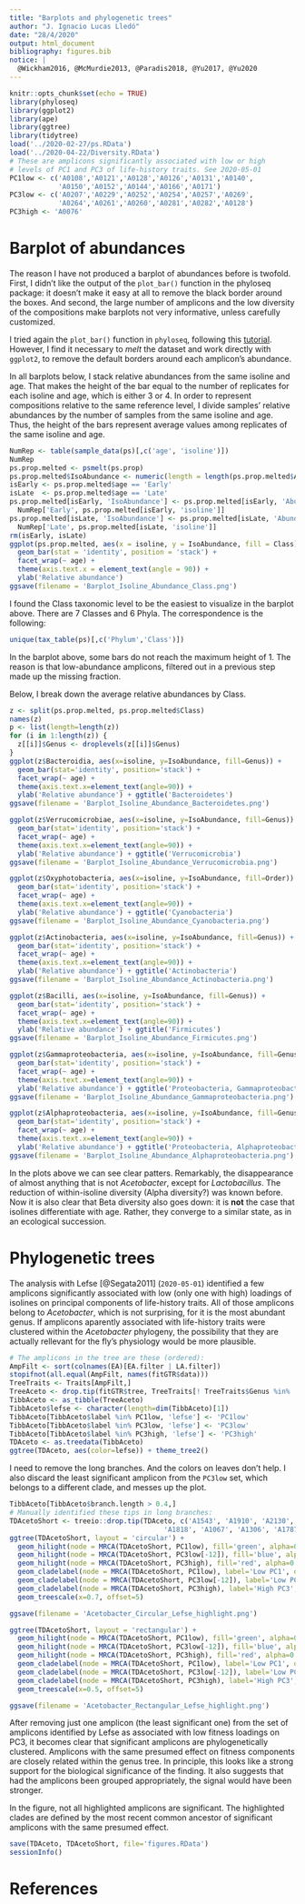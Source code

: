 ```yaml
---
title: "Barplots and phylogenetic trees"
author: "J. Ignacio Lucas Lledó"
date: "28/4/2020"
output: html_document
bibliography: figures.bib
notice: |
  @Wickham2016, @McMurdie2013, @Paradis2018, @Yu2017, @Yu2020
---
```


```r
knitr::opts_chunk$set(echo = TRUE)
library(phyloseq)
library(ggplot2)
library(ape)
library(ggtree)
library(tidytree)
load('../2020-02-27/ps.RData')
load('../2020-04-22/Diversity.RData')
# These are amplicons significantly associated with low or high
# levels of PC1 and PC3 of life-history traits. See 2020-05-01
PC1low <- c('A0108','A0121','A0128','A0126','A0131','A0140',
            'A0150','A0152','A0144','A0166','A0171')
PC3low <- c('A0207','A0229','A0252','A0254','A0257','A0269',
            'A0264','A0261','A0260','A0281','A0282','A0128')
PC3high <- 'A0076'
```

# Barplot of abundances

The reason I have not produced a barplot of abundances before is twofold.
First, I didn't like the output of the `plot_bar()` function in the phyloseq
package: it doesn't make it easy at all to remove the black border around the
boxes. And second, the large number of amplicons and the low diversity of the
compositions make barplots not very informative, unless carefully customized.

I tried again the `plot_bar()` function in `phyloseq`, following this
[tutorial](https://joey711.github.io/phyloseq/plot_bar-examples.html). However,
I find it necessary to *melt* the dataset and work directly with `ggplot2`,
to remove the default borders around each amplicon's abundance.

In all barplots below, I stack relative abundances from the same isoline and age.
That makes the height of the bar equal to the number of replicates for each
isoline and age, which is either 3 or 4. In order to represent compositions
relative to the same reference level, I divide samples' relative abundances
by the number of samples from the same isoline and age. Thus, the height of
the bars represent average values among replicates of the same isoline and
age.

```r
NumRep <- table(sample_data(ps)[,c('age', 'isoline')])
NumRep
ps.prop.melted <- psmelt(ps.prop)
ps.prop.melted$IsoAbundance <- numeric(length = length(ps.prop.melted$Abundance))
isEarly <- ps.prop.melted$age == 'Early'
isLate  <- ps.prop.melted$age == 'Late'
ps.prop.melted[isEarly, 'IsoAbundance'] <- ps.prop.melted[isEarly, 'Abundance'] /
  NumRep['Early', ps.prop.melted[isEarly, 'isoline']]
ps.prop.melted[isLate, 'IsoAbundance'] <- ps.prop.melted[isLate, 'Abundance'] /
  NumRep['Late', ps.prop.melted[isLate, 'isoline']]
rm(isEarly, isLate)
ggplot(ps.prop.melted, aes(x = isoline, y = IsoAbundance, fill = Class)) +
  geom_bar(stat = 'identity', position = 'stack') +
  facet_wrap(~ age) +
  theme(axis.text.x = element_text(angle = 90)) +
  ylab('Relative abundance')
ggsave(filename = 'Barplot_Isoline_Abundance_Class.png')
```

I found the Class taxonomic level to be the easiest to visualize in the barplot
above. There are 7 Classes and 6 Phyla. The correspondence is the following:

```r
unique(tax_table(ps)[,c('Phylum','Class')])
```

In the barplot above, some bars do not reach the maximum height of 1. The reason is
that low-abundance amplicons, filtered out in a previous step made up the missing
fraction.

Below, I break down the average relative abundances by Class.

```r
z <- split(ps.prop.melted, ps.prop.melted$Class)
names(z)
p <- list(length=length(z))
for (i in 1:length(z)) {
  z[[i]]$Genus <- droplevels(z[[i]]$Genus)
}
ggplot(z$Bacteroidia, aes(x=isoline, y=IsoAbundance, fill=Genus)) +
  geom_bar(stat='identity', position='stack') +
  facet_wrap(~ age) +
  theme(axis.text.x=element_text(angle=90)) +
  ylab('Relative abundance') + ggtitle('Bacteroidetes')
ggsave(filename = 'Barplot_Isoline_Abundance_Bacteroidetes.png')

ggplot(z$Verrucomicrobiae, aes(x=isoline, y=IsoAbundance, fill=Genus)) +
  geom_bar(stat='identity', position='stack') +
  facet_wrap(~ age) +
  theme(axis.text.x=element_text(angle=90)) +
  ylab('Relative abundance') + ggtitle('Verrucomicrobia')
ggsave(filename = 'Barplot_Isoline_Abundance_Verrucomicrobia.png')

ggplot(z$Oxyphotobacteria, aes(x=isoline, y=IsoAbundance, fill=Order)) +
  geom_bar(stat='identity', position='stack') +
  facet_wrap(~ age) +
  theme(axis.text.x=element_text(angle=90)) +
  ylab('Relative abundance') + ggtitle('Cyanobacteria')
ggsave(filename = 'Barplot_Isoline_Abundance_Cyanobacteria.png')

ggplot(z$Actinobacteria, aes(x=isoline, y=IsoAbundance, fill=Genus)) +
  geom_bar(stat='identity', position='stack') +
  facet_wrap(~ age) +
  theme(axis.text.x=element_text(angle=90)) +
  ylab('Relative abundance') + ggtitle('Actinobacteria')
ggsave(filename = 'Barplot_Isoline_Abundance_Actinobacteria.png')

ggplot(z$Bacilli, aes(x=isoline, y=IsoAbundance, fill=Genus)) +
  geom_bar(stat='identity', position='stack') +
  facet_wrap(~ age) +
  theme(axis.text.x=element_text(angle=90)) +
  ylab('Relative abundance') + ggtitle('Firmicutes')
ggsave(filename = 'Barplot_Isoline_Abundance_Firmicutes.png')

ggplot(z$Gammaproteobacteria, aes(x=isoline, y=IsoAbundance, fill=Genus)) +
  geom_bar(stat='identity', position='stack') +
  facet_wrap(~ age) +
  theme(axis.text.x=element_text(angle=90)) +
  ylab('Relative abundance') + ggtitle('Proteobacteria, Gammaproteobacteria')
ggsave(filename = 'Barplot_Isoline_Abundance_Gammaproteobacteria.png')

ggplot(z$Alphaproteobacteria, aes(x=isoline, y=IsoAbundance, fill=Genus)) +
  geom_bar(stat='identity', position='stack') +
  facet_wrap(~ age) +
  theme(axis.text.x=element_text(angle=90)) +
  ylab('Relative abundance') + ggtitle('Proteobacteria, Alphaproteobacteria')
ggsave(filename = 'Barplot_Isoline_Abundance_Alphaproteobacteria.png')
```

In the plots above we can see clear patters. Remarkably, the disappearance
of almost anything that is not *Acetobacter*, except for *Lactobacillus*.
The reduction of within-isoline diversity (Alpha diversity?) was known
before. Now it is also clear that Beta diversity also goes down: it is **not**
the case that isolines differentiate with age. Rather, they converge to
a similar state, as in an ecological succession.

# Phylogenetic trees

The analysis with Lefse [@Segata2011] (`2020-05-01`) identified a few amplicons
significantly associated with low (only one with high) loadings
of isolines on principal components of life-history traits. All of
those amplicons belong to *Acetobacter*, which is not surprising, for
it is the most abundant genus. If amplicons aparently associated with
life-history traits were clustered within the *Acetobacter* phylogeny,
the possibility that they are actually rellevant for the fly's physiology
would be more plausible.


```r
# The amplicons in the tree are these (ordered):
AmpFilt <- sort(colnames(EA)[EA.filter | LA.filter])
stopifnot(all.equal(AmpFilt, names(fitGTR$data)))
TreeTraits <- Traits[AmpFilt,]
TreeAceto <- drop.tip(fitGTR$tree, TreeTraits[! TreeTraits$Genus %in% 'Acetobacter', 'label'])
TibbAceto <- as_tibble(TreeAceto)
TibbAceto$lefse <- character(length=dim(TibbAceto)[1])
TibbAceto[TibbAceto$label %in% PC1low, 'lefse'] <- 'PC1low'
TibbAceto[TibbAceto$label %in% PC3low, 'lefse'] <- 'PC3low'
TibbAceto[TibbAceto$label %in% PC3high, 'lefse'] <- 'PC3high'
TDAceto <- as.treedata(TibbAceto)
ggtree(TDAceto, aes(color=lefse)) + theme_tree2()
```

I need to remove the long branches. And the colors on leaves don't help.
I also discard the least significant amplicon
from the `PC3low` set, which belongs to a different clade, and messes up the plot.

```r
TibbAceto[TibbAceto$branch.length > 0.4,]
# Manually identified these tips in long branches:
TDAcetoShort <- treeio::drop.tip(TDAceto, c('A1543', 'A1910', 'A2130', 'A2172',
                                      'A1818', 'A1067', 'A1306', 'A1787', 'A1962'))
ggtree(TDAcetoShort, layout = 'circular') +
  geom_hilight(node = MRCA(TDAcetoShort, PC1low), fill='green', alpha=0.5) +
  geom_hilight(node = MRCA(TDAcetoShort, PC3low[-12]), fill='blue', alpha=0.5) +
  geom_hilight(node = MRCA(TDAcetoShort, PC3high), fill='red', alpha=0.5) +
  geom_cladelabel(node = MRCA(TDAcetoShort, PC1low), label='Low PC1', offset.text=0.15) +
  geom_cladelabel(node = MRCA(TDAcetoShort, PC3low[-12]), label='Low PC3', offset.text=0.05) +
  geom_cladelabel(node = MRCA(TDAcetoShort, PC3high), label='High PC3', offset.text=0.1) +
  geom_treescale(x=0.7, offset=5)

ggsave(filename = 'Acetobacter_Circular_Lefse_highlight.png')

ggtree(TDAcetoShort, layout = 'rectangular') +
  geom_hilight(node = MRCA(TDAcetoShort, PC1low), fill='green', alpha=0.5) +
  geom_hilight(node = MRCA(TDAcetoShort, PC3low[-12]), fill='blue', alpha=0.5) +
  geom_hilight(node = MRCA(TDAcetoShort, PC3high), fill='red', alpha=0.5) +
  geom_cladelabel(node = MRCA(TDAcetoShort, PC1low), label='Low PC1', offset.text=0.05) +
  geom_cladelabel(node = MRCA(TDAcetoShort, PC3low[-12]), label='Low PC3', offset.text=0.05) +
  geom_cladelabel(node = MRCA(TDAcetoShort, PC3high), label='High PC3', offset.text=0.1) +
  geom_treescale(x=0.5, offset=5)

ggsave(filename = 'Acetobacter_Rectangular_Lefse_highlight.png')
```

After removing just one amplicon (the least significant one) from the set of
amplicons identified by Lefse as associated with low fitness loadings on PC3,
it becomes clear that significant amplicons are phylogenetically clustered.
Amplicons with the same presumed effect on fitness components are closely related
within the genus tree. In principle, this looks like a strong support for the
biological significance of the finding. It also suggests that had the amplicons
been grouped appropriately, the signal would have been stronger.

In the figure, not all highlighted amplicons are significant. The highlighted
clades are defined by the most recent common ancestor of significant amplicons
with the same presumed effect.

```r
save(TDAceto, TDAcetoShort, file='figures.RData')
sessionInfo()
```

# References
